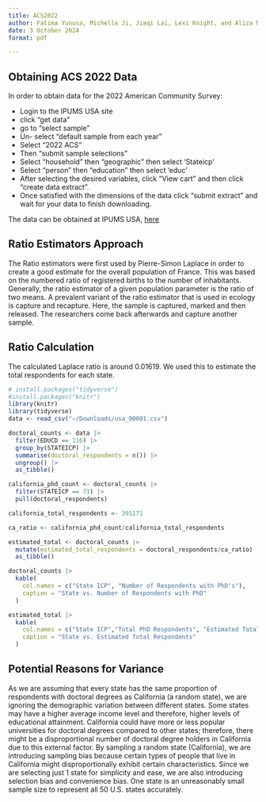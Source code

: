 ```yaml
---
title: ACS2022
author: Fatima Yunusa, Michelle Ji, Jiaqi Lai, Lexi Knight, and Aliza Mithwani
date: 3 October 2024
format: pdf

---
```


## Obtaining ACS 2022 Data

In order to obtain data for the 2022 American Community Survey:

-   Login to the IPUMS USA site
-   click "get data"
-   go to "select sample"
-   Un- select "default sample from each year"
-   Select "2022 ACS"
-   Then "submit sample selections"
-   Select "household" then "geographic" then select 'Stateicp'
-   Select "person" then "education" then select 'educ'
-   After selecting the desired variables, click "View cart" and then click "create data extract".
-   Once satisfied with the dimensions of the data click "submit extract" and wait for your data to finish downloading.

The data can be obtained at IPUMS USA, [here](https://usa.ipums.org/usa/)

## Ratio Estimators Approach 

The Ratio estimators were first used by Pierre-Simon Laplace in order to create a good estimate for the overall population of France. This was based on the numbered ratio of registered births to the number of inhabitants. Generally, the ratio estimator of a given population parameter is the ratio of two means. A prevalent variant of the ratio estimator that is used in ecology is capture and recapture. Here, the sample is captured, marked and then released. The researchers come back afterwards and capture another sample. 

## Ratio Calculation

The calculated Laplace ratio is around 0.01619. We used this to estimate the total respondents for each state. 

```r
# install.packages("tidyverse")
#install.packages("knitr")
library(knitr)
library(tidyverse)
data <- read_csv("~/Downloads/usa_00001.csv")

doctoral_counts <- data |>
  filter(EDUCD == 116) |>
  group_by(STATEICP) |>        
  summarise(doctoral_respondents = n()) |>  
  ungroup() |>                  
  as_tibble() 

california_phd_count <- doctoral_counts |>
  filter(STATEICP == 71) |>
  pull(doctoral_respondents)

california_total_respondents <- 391171

ca_ratio <- california_phd_count/california_total_respondents

estimated_total <- doctoral_counts |>
  mutate(estimated_total_respondents = doctoral_respondents/ca_ratio) |>
  as_tibble()

doctoral_counts |>
  kable(
    col.names = c("State ICP", "Number of Respondents with PhD's"), 
    caption = "State vs. Number of Respondents with PhD"
  )

estimated_total |>
  kable(
    col.names = c("State ICP","Total PhD Respondents", "Estimated Total Respondents"), 
    caption = "State vs. Estimated Total Respondents"
  )

```

## Potential Reasons for Variance 
As we are assuming that every state has the same proportion of respondents with doctoral degrees as California (a random state), we are ignoring the demographic variation between different states. Some states may have a higher average income level and therefore, higher levels of educational attainment. California could have more or less popular universities for doctoral degrees compared to other states; therefore, there might be a disproportional number of doctoral degree holders in California due to this external factor. By sampling a random state (California), we are introducing sampling bias because certain types of people that live in California might disproportionally exhibit certain characteristics. Since we are selecting just 1 state for simplicity and ease, we are also introducing selection bias and convenience bias. One state is an unreasonably small sample size to represent all 50 U.S. states accurately.


